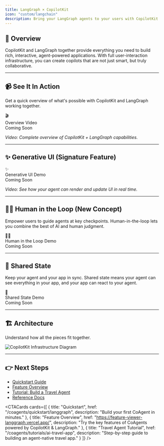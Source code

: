 ```yaml
---
title: LangGraph × CopilotKit
icon: "custom/langchain"
description: Bring your LangGraph agents to your users with CopilotKit.
---
```



## 🚀 Overview

CopilotKit and LangGraph together provide everything you need to build rich, interactive, agent-powered applications. With full user-interaction infrastructure, you can create copilots that are not just smart, but truly collaborative.

---

## 📹 See It In Action

Get a quick overview of what's possible with CopilotKit and LangGraph working together.

<Frame className="my-6 rounded-lg shadow-[0_0_40px_10px_rgba(99,102,241,0.4)] p-0 bg-transparent">
  <div className="aspect-video w-full h-full bg-gradient-to-br from-blue-100 to-purple-100 dark:from-blue-900 dark:to-purple-900 flex items-center justify-center">
    <div className="text-center w-full">
      <div className="text-4xl mb-2">🎬</div>
      <div className="text-lg font-semibold text-gray-700 dark:text-gray-300">Overview Video</div>
      <div className="text-sm text-gray-500 dark:text-gray-400">Coming Soon</div>
    </div>
  </div>
</Frame>

*Video: Complete overview of CopilotKit + LangGraph capabilities.*

---

## ✨ Generative UI (Signature Feature)

<Frame className="my-6 rounded-lg shadow-[0_0_40px_10px_rgba(16,185,129,0.4)] p-0 bg-transparent">
  <div className="aspect-video w-full h-full bg-gradient-to-br from-green-100 to-teal-100 dark:from-green-900 dark:to-teal-900 flex items-center justify-center">
    <div className="text-center w-full">
      <div className="text-4xl mb-2">✨</div>
      <div className="text-lg font-semibold text-gray-700 dark:text-gray-300">Generative UI Demo</div>
      <div className="text-sm text-gray-500 dark:text-gray-400">Coming Soon</div>
    </div>
  </div>
</Frame>

*Video: See how your agent can render and update UI in real time.*

---

## 🧑‍💻 Human in the Loop (New Concept)

Empower users to guide agents at key checkpoints. Human-in-the-loop lets you combine the best of AI and human judgment.

<Frame className="my-6 rounded-lg shadow-[0_0_40px_10px_rgba(251,191,36,0.4)] p-0 bg-transparent">
  <div className="aspect-video w-full h-full bg-gradient-to-br from-orange-100 to-red-100 dark:from-orange-900 dark:to-red-900 flex items-center justify-center">
    <div className="text-center w-full">
      <div className="text-4xl mb-2">🧑‍💻</div>
      <div className="text-lg font-semibold text-gray-700 dark:text-gray-300">Human in the Loop Demo</div>
      <div className="text-sm text-gray-500 dark:text-gray-400">Coming Soon</div>
    </div>
  </div>
</Frame>

---

## 🔄 Shared State

Keep your agent and your app in sync. Shared state means your agent can see everything in your app, and your app can react to your agent.

<Frame className="my-6 rounded-lg shadow-[0_0_40px_10px_rgba(168,85,247,0.4)] p-0 bg-transparent">
  <div className="aspect-video w-full h-full bg-gradient-to-br from-purple-100 to-pink-100 dark:from-purple-900 dark:to-pink-900 flex items-center justify-center">
    <div className="text-center w-full">
      <div className="text-4xl mb-2">🔄</div>
      <div className="text-lg font-semibold text-gray-700 dark:text-gray-300">Shared State Demo</div>
      <div className="text-sm text-gray-500 dark:text-gray-400">Coming Soon</div>
    </div>
  </div>
</Frame>

---

## 🏗️ Architecture

Understand how all the pieces fit together.

<Frame className="my-6 rounded-lg shadow-[0_0_40px_10px_rgba(236,72,153,0.4)]">
  <img src="https://cdn.copilotkit.ai/docs/copilotkit/images/CoAgents.gif" alt="CopilotKit Infrastructure Diagram" className="w-full max-w-xl mx-auto" />
</Frame>

---

## 👉 Next Steps

- [Quickstart Guide](/coagents/quickstart/langgraph)
- [Feature Overview](https://feature-viewer-langgraph.vercel.app/)
- [Tutorial: Build a Travel Agent](/coagents/tutorials/ai-travel-app)
- [Reference Docs](/coagents/reference)

<CTACards cards={[
  {
    title: "Quickstart",
    href: "/coagents/quickstart/langgraph",
    description: "Build your first CoAgent in minutes."
  },
  {
    title: "Feature Overview",
    href: "https://feature-viewer-langgraph.vercel.app/",
    description: "Try the key features of CoAgents powered by CopilotKit & LangGraph."
  },
  {
    title: "Travel Agent Tutorial",
    href: "/coagents/tutorials/ai-travel-app",
    description: "Step-by-step guide to building an agent-native travel app."
  }
]} />
